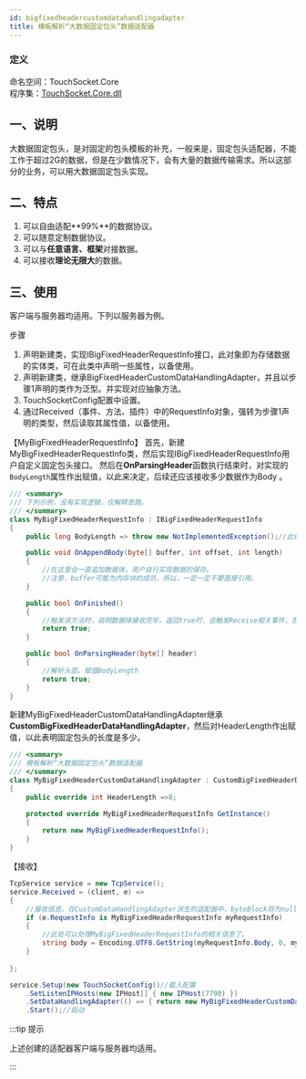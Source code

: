 ```yaml
---
id: bigfixedheadercustomdatahandlingadapter
title: 模板解析“大数据固定包头”数据适配器
---
```


### 定义

命名空间：TouchSocket.Core <br/>
程序集：[TouchSocket.Core.dll](https://www.nuget.org/packages/TouchSocket.Core)

## 一、说明

大数据固定包头，是对固定的包头模板的补充，一般来是，固定包头适配器，不能工作于超过2G的数据，但是在少数情况下，会有大量的数据传输需求。所以这部分的业务，可以用大数据固定包头实现。


## 二、特点

1. 可以自由适配**99%**的数据协议。
2. 可以随意定制数据协议。
3. 可以与**任意语言、框架**对接数据。
4. 可以接收**理论无限大**的数据。


## 三、使用

客户端与服务器均适用。下列以服务器为例。

步骤

1. 声明新建类，实现IBigFixedHeaderRequestInfo接口，此对象即为存储数据的实体类，可在此类中声明一些属性，以备使用。
2. 声明新建类，继承BigFixedHeaderCustomDataHandlingAdapter，并且以步骤1声明的类作为泛型。并实现对应抽象方法。
3. TouchSocketConfig配置中设置。
4. 通过Received（事件、方法、插件）中的RequestInfo对象，强转为步骤1声明的类型，然后读取其属性值，以备使用。

【MyBigFixedHeaderRequestInfo】
首先，新建MyBigFixedHeaderRequestInfo类，然后实现IBigFixedHeaderRequestInfo用户自定义固定包头接口。
然后在**OnParsingHeader**函数执行结束时，对实现的`BodyLength`属性作出赋值，以此来决定，后续还应该接收多少数据作为Body 。

```csharp
/// <summary>
/// 下列示例，没有实现逻辑，仅解释思路。
/// </summary>
class MyBigFixedHeaderRequestInfo : IBigFixedHeaderRequestInfo
{
    public long BodyLength => throw new NotImplementedException();//此处请使用字段实现。

    public void OnAppendBody(byte[] buffer, int offset, int length)
    {
        //在这里会一直追加数据体，用户自行实现数据的保存。
        //注意，buffer可能为内存块的成员，所以，一定一定不要直接引用。
    }

    public bool OnFinished()
    {
        //触发该方法时，说明数据体接收完毕，返回true时，会触发Receive相关事件，否则不会。
        return true;
    }

    public bool OnParsingHeader(byte[] header)
    {
        //解析头部。赋值BodyLength
        return true;
    }
}

```

新建MyBigFixedHeaderCustomDataHandlingAdapter继承**CustomBigFixedHeaderDataHandlingAdapter**，然后对HeaderLength作出赋值，以此表明固定包头的长度是多少。

```csharp
/// <summary>
/// 模板解析“大数据固定包头”数据适配器
/// </summary>
class MyBigFixedHeaderCustomDataHandlingAdapter : CustomBigFixedHeaderDataHandlingAdapter<MyBigFixedHeaderRequestInfo>
{
    public override int HeaderLength =>8;

    protected override MyBigFixedHeaderRequestInfo GetInstance()
    {
        return new MyBigFixedHeaderRequestInfo();
    }
}
```

【接收】

```csharp
TcpService service = new TcpService();
service.Received = (client, e) =>
{
    //接收信息，在CustomDataHandlingAdapter派生的适配器中，byteBlock将为null，requestInfo将为适配器定义的泛型
    if (e.RequestInfo is MyBigFixedHeaderRequestInfo myRequestInfo)
    {
        //此处可以处理MyBigFixedHeaderRequestInfo的相关信息了。
        string body = Encoding.UTF8.GetString(myRequestInfo.Body, 0, myRequestInfo.Body.Length);
    }
  
};

service.Setup(new TouchSocketConfig()//载入配置     
    .SetListenIPHosts(new IPHost[] { new IPHost(7790) })
    .SetDataHandlingAdapter(() => { return new MyBigFixedHeaderCustomDataHandlingAdapter(); }))//配置适配器
    .Start();//启动
```


:::tip 提示

上述创建的适配器客户端与服务器均适用。

:::  
